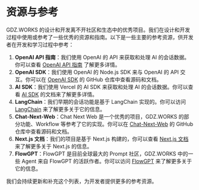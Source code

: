 # 资源与参考

GDZ.WORKS 的设计和开发离不开社区和生态中的优秀项目。我们在设计和开发过程中使用或参考了一些优秀的资源和指南。以下是一些主要的参考资源，供开发者在开发和学习过程中参考：

1. **OpenAI API 指南**：我们使用 OpenAI 的 API 来获取和处理 AI 的会话数据。你可以查看 [OpenAI API 指南](https://platform.openai.com/docs/api-reference/introduction) 了解更多详情。
2. **OpenAI SDK**：我们使用 OpenAI 的 Node.js SDK 来与 OpenAI 的 API 交互。你可以在 [OpenAI SDK](https://github.com/openai/openai-node) 的 GitHub 仓库中查看源码和文档。
3. **AI SDK**：我们使用 Vercel 的 AI SDK 来获取和处理 AI 的会话数据。你可以查看 [AI SDK](https://sdk.vercel.ai/docs) 的文档来了解更多详情。
4. **LangChain**：我们早期的会话功能是基于 LangChain 实现的。你可以访问 [LangChain](https://langchain.com) 来了解更多关于它的信息。
5. **Chat-Next-Web**：Chat Next Web 是一个优秀的项目，GDZ.WORKS 的部分功能、Workflow 等参考了它的实现。你可以在 [Chat-Next-Web](https://github.com/Yidadaa/ChatGPT-Next-Web) 的 GitHub 仓库中查看源码和文档。
6. **Next.js 文档**：我们的项目是基于 Next.js 构建的，你可以查看 [Next.js 文档](https://nextjs.org/docs) 来了解更多关于 Next.js 的信息。
7. **FlowGPT**：FlowGPT 是目前全球最大的 Prompt 社区，GDZ.WORKS 中的一些 Agent 来自 FlowGPT 的活跃作者。你可以访问 [FlowGPT](https://flowgpt.com/) 来了解更多关于它的信息。

我们会持续更新和补充这个列表，为开发者提供更多的参考资源。
